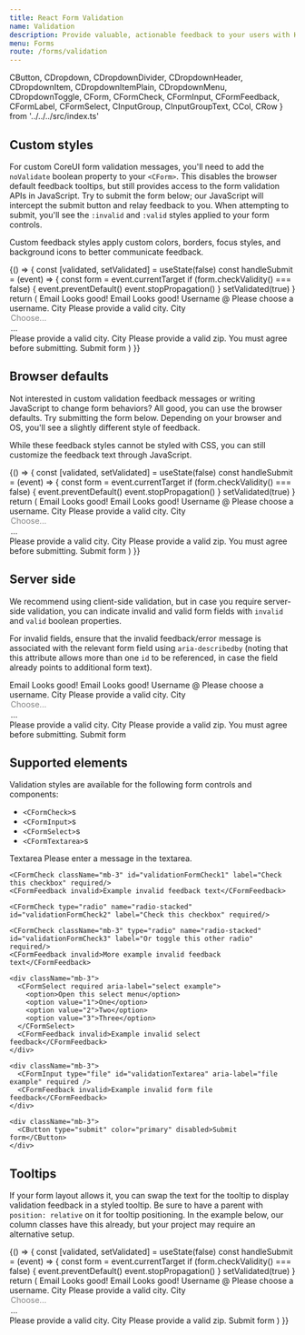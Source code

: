 ```yaml
---
title: React Form Validation
name: Validation
description: Provide valuable, actionable feedback to your users with HTML5 form validation, via browser default behaviors or custom styles and JavaScript.
menu: Forms
route: /forms/validation
---
```



  CButton,
  CDropdown,
  CDropdownDivider,
  CDropdownHeader,
  CDropdownItem,
  CDropdownItemPlain,
  CDropdownMenu,
  CDropdownToggle,
  CForm,
  CFormCheck,
  CFormInput,
  CFormFeedback,
  CFormLabel,
  CFormSelect,
  CInputGroup,
  CInputGroupText,
  CCol,
  CRow 
} from '../../../src/index.ts'

<!-- ## How it works

Here's how form validation works with Bootstrap:

- HTML form validation is applied via CSS's two pseudo-classes, `:invalid` and `:valid`. It applies to `<input>`, `<select>`, and `<textarea>` elements.
- CoreUI for Bootstrap scopes the `:invalid` and `:valid` styles to parent `.was-validated` class, usually applied to the `<form>`. Otherwise, any required field without a value shows up as invalid on page load. This way, you may choose when to activate them (typically after form submission is attempted).
- To reset the appearance of the form (for instance, in the case of dynamic form submissions using AJAX), remove the `.was-validated` class from the `<form>` again after submission.
- As a fallback, `.is-invalid` and `.is-valid` classes may be used instead of the pseudo-classes for [server-side validation](#server-side). They do not require a `.was-validated` parent class.
- Due to constraints in how CSS works, we cannot (at present) apply styles to a `<label>` that comes before a form control in the DOM without the help of custom JavaScript.
- All modern browsers support the [constraint validation API](https://html.spec.whatwg.org/multipage/form-control-infrastructure.html#the-constraint-validation-api), a series of JavaScript methods for validating form controls.
- Feedback messages may utilize the [browser defaults](#browser-defaults) (different for each browser, and unstylable via CSS) or our custom feedback styles with additional HTML and CSS.
- You may provide custom validity messages with `setCustomValidity` in JavaScript.

With that in mind, consider the following demos for our custom form validation styles, optional server-side classes, and browser defaults. -->

## Custom styles

For custom CoreUI form validation messages, you'll need to add the `noValidate` boolean property to your `<CForm>`. This disables the browser default feedback tooltips, but still provides access to the form validation APIs in JavaScript. Try to submit the form below; our JavaScript will intercept the submit button and relay feedback to you. When attempting to submit, you'll see the `:invalid` and `:valid` styles applied to your form controls.

Custom feedback styles apply custom colors, borders, focus styles, and background icons to better communicate feedback. 

<Playground>
  {() => {
    const [validated, setValidated] = useState(false)
    const handleSubmit = (event) => {
      const form = event.currentTarget
      if (form.checkValidity() === false) {
        event.preventDefault()
        event.stopPropagation()
      }
      setValidated(true)
    }
    return (
      <CForm className="row g-3 needs-validation" noValidate validated={validated} onSubmit={handleSubmit}>
        <CCol md={4}>
          <CFormLabel htmlFor="validationCustom01">Email</CFormLabel>
          <CFormInput type="text" id="validationCustom01" defaultValue="Mark" required/>
          <CFormFeedback valid>
            Looks good!
          </CFormFeedback>
        </CCol>
        <CCol md={4}>
          <CFormLabel htmlFor="validationCustom02">Email</CFormLabel>
          <CFormInput type="text" id="validationCustom02" defaultValue="Otto" required/>
          <CFormFeedback valid>
            Looks good!
          </CFormFeedback>
        </CCol>
        <CCol md={4}>
          <CFormLabel htmlFor="validationCustomUsername">Username</CFormLabel>
          <CInputGroup className="has-validation">
            <CInputGroupText id="inputGroupPrepend">@</CInputGroupText>
            <CFormInput type="text" id="validationCustomUsername" defaultValue="" aria-describedby="inputGroupPrepend" required/>
            <CFormFeedback invalid>
            Please choose a username.
            </CFormFeedback>
          </CInputGroup>
        </CCol>
        <CCol md={6}>
          <CFormLabel htmlFor="validationCustom03">City</CFormLabel>
          <CFormInput type="text" id="validationCustom03" required/>
          <CFormFeedback invalid>
            Please provide a valid city.
          </CFormFeedback>
        </CCol>
        <CCol md={3}>
          <CFormLabel htmlFor="validationCustom04">City</CFormLabel>
          <CFormSelect id="validationCustom04">
            <option disabled>Choose...</option>
            <option>...</option>
          </CFormSelect>
          <CFormFeedback invalid>
            Please provide a valid city.
          </CFormFeedback>
        </CCol>
        <CCol md={3}>
          <CFormLabel htmlFor="validationCustom05">City</CFormLabel>
          <CFormInput type="text" id="validationCustom05" required/>
          <CFormFeedback invalid>
            Please provide a valid zip.
          </CFormFeedback>
        </CCol>
        <CCol xs={12}>
          <CFormCheck type="checkbox" id="invalidCheck" label="Agree to terms and conditions" required/>
          <CFormFeedback invalid>
            You must agree before submitting.
          </CFormFeedback>
        </CCol>
        <CCol xs={12}>
          <CButton color="primary" type="submit">Submit form</CButton>
        </CCol>
      </CForm>
    )
  }}
</Playground>

## Browser defaults

Not interested in custom validation feedback messages or writing JavaScript to change form behaviors? All good, you can use the browser defaults. Try submitting the form below. Depending on your browser and OS, you'll see a slightly different style of feedback.

While these feedback styles cannot be styled with CSS, you can still customize the feedback text through JavaScript.

<Playground>
  {() => {
    const [validated, setValidated] = useState(false)
    const handleSubmit = (event) => {
      const form = event.currentTarget
      if (form.checkValidity() === false) {
        event.preventDefault()
        event.stopPropagation()
      }
      setValidated(true)
    }
    return (
      <CForm className="row g-3 needs-validation" validated={validated} onSubmit={handleSubmit}>
        <CCol md={4}>
          <CFormLabel htmlFor="validationDefault01">Email</CFormLabel>
          <CFormInput type="text" id="validationDefault01" defaultValue="Mark" required/>
          <CFormFeedback valid>
            Looks good!
          </CFormFeedback>
        </CCol>
        <CCol md={4}>
          <CFormLabel htmlFor="validationDefault02">Email</CFormLabel>
          <CFormInput type="text" id="validationDefault02" defaultValue="Otto" required/>
          <CFormFeedback valid>
            Looks good!
          </CFormFeedback>
        </CCol>
        <CCol md={4}>
          <CFormLabel htmlFor="validationDefaultUsername">Username</CFormLabel>
          <CInputGroup className="has-validation">
            <CInputGroupText id="inputGroupPrepend02">@</CInputGroupText>
            <CFormInput type="text" id="validationDefaultUsername" defaultValue="" aria-describedby="inputGroupPrepend02" required/>
            <CFormFeedback invalid>
            Please choose a username.
            </CFormFeedback>
          </CInputGroup>
        </CCol>
        <CCol md={6}>
          <CFormLabel htmlFor="validationDefault03">City</CFormLabel>
          <CFormInput type="text" id="validationDefault03" required/>
          <CFormFeedback invalid>
            Please provide a valid city.
          </CFormFeedback>
        </CCol>
        <CCol md={3}>
          <CFormLabel htmlFor="validationDefault04">City</CFormLabel>
          <CFormSelect id="validationDefault04">
            <option disabled>Choose...</option>
            <option>...</option>
          </CFormSelect>
          <CFormFeedback invalid>
            Please provide a valid city.
          </CFormFeedback>
        </CCol>
        <CCol md={3}>
          <CFormLabel htmlFor="validationDefault05">City</CFormLabel>
          <CFormInput type="text" id="validationDefault05" required/>
          <CFormFeedback invalid>
            Please provide a valid zip.
          </CFormFeedback>
        </CCol>
        <CCol xs={12}>
          <CFormCheck type="checkbox" id="invalidCheck" label="Agree to terms and conditions" required/>
          <CFormFeedback invalid>
            You must agree before submitting.
          </CFormFeedback>
        </CCol>
        <CCol xs={12}>
          <CButton color="primary" type="submit">Submit form</CButton>
        </CCol>
      </CForm>
    )
  }}
</Playground>

## Server side

We recommend using client-side validation, but in case you require server-side validation, you can indicate invalid and valid form fields with `invalid` and `valid` boolean properties.

For invalid fields, ensure that the invalid feedback/error message is associated with the relevant form field using `aria-describedby` (noting that this attribute allows more than one `id` to be referenced, in case the field already points to additional form text).


<Playground>
  <CForm className="row g-3 needs-validation">
    <CCol md={4}>
      <CFormLabel htmlFor="validationServer01">Email</CFormLabel>
      <CFormInput type="text" id="validationServer01" defaultValue="Mark" valid required/>
      <CFormFeedback valid>
        Looks good!
      </CFormFeedback>
    </CCol>
    <CCol md={4}>
      <CFormLabel htmlFor="validationServer02">Email</CFormLabel>
      <CFormInput type="text" id="validationServer02" defaultValue="Otto" valid required/>
      <CFormFeedback valid>
        Looks good!
      </CFormFeedback>
    </CCol>
    <CCol md={4}>
      <CFormLabel htmlFor="validationServerUsername">Username</CFormLabel>
      <CInputGroup className="has-validation">
        <CInputGroupText id="inputGroupPrepend03">@</CInputGroupText>
        <CFormInput type="text" id="validationServerUsername" defaultValue="" aria-describedby="inputGroupPrepend03" invalid required/>
        <CFormFeedback invalid>
        Please choose a username.
        </CFormFeedback>
      </CInputGroup>
    </CCol>
    <CCol md={6}>
      <CFormLabel htmlFor="validationServer03">City</CFormLabel>
      <CFormInput type="text" id="validationServer03" invalid required/>
      <CFormFeedback invalid>
        Please provide a valid city.
      </CFormFeedback>
    </CCol>
    <CCol md={3}>
      <CFormLabel htmlFor="validationServer04">City</CFormLabel>
      <CFormSelect id="validationServer04" invalid>
        <option disabled>Choose...</option>
        <option>...</option>
      </CFormSelect>
      <CFormFeedback invalid>
        Please provide a valid city.
      </CFormFeedback>
    </CCol>
    <CCol md={3}>
      <CFormLabel htmlFor="validationServer05">City</CFormLabel>
      <CFormInput type="text" id="validationServer05" invalid required/>
      <CFormFeedback invalid>
        Please provide a valid zip.
      </CFormFeedback>
    </CCol>
    <CCol xs={12}>
      <CFormCheck type="checkbox" id="invalidCheck" label="Agree to terms and conditions" invalid required/>
      <CFormFeedback invalid>
        You must agree before submitting.
      </CFormFeedback>
    </CCol>
    <CCol xs={12}>
      <CButton color="primary" type="submit">Submit form</CButton>
    </CCol>
  </CForm>
</Playground>

## Supported elements

Validation styles are available for the following form controls and components:

- `<CFormCheck>`s
- `<CFormInput>`s
- `<CFormSelect>`s
- `<CFormTextarea>`s

<Playground>
  <CForm validated={true}>
    <div className="mb-3">
      <CFormLabel htmlFor="validationTextarea" className="form-label">Textarea</CFormLabel>
      <CFormInput component="textarea" id="validationTextarea" placeholder="Required example textarea" invalid required></CFormInput>
      <CFormFeedback invalid>
        Please enter a message in the textarea.
      </CFormFeedback>
    </div>

    <CFormCheck className="mb-3" id="validationFormCheck1" label="Check this checkbox" required/>
    <CFormFeedback invalid>Example invalid feedback text</CFormFeedback>

    <CFormCheck type="radio" name="radio-stacked" id="validationFormCheck2" label="Check this checkbox" required/>

    <CFormCheck className="mb-3" type="radio" name="radio-stacked" id="validationFormCheck3" label="Or toggle this other radio" required/>
    <CFormFeedback invalid>More example invalid feedback text</CFormFeedback>

    <div className="mb-3">
      <CFormSelect required aria-label="select example">
        <option>Open this select menu</option>
        <option value="1">One</option>
        <option value="2">Two</option>
        <option value="3">Three</option>
      </CFormSelect>
      <CFormFeedback invalid>Example invalid select feedback</CFormFeedback>
    </div>

    <div className="mb-3">
      <CFormInput type="file" id="validationTextarea" aria-label="file example" required />
      <CFormFeedback invalid>Example invalid form file feedback</CFormFeedback>
    </div>

    <div className="mb-3">
      <CButton type="submit" color="primary" disabled>Submit form</CButton>
    </div>
  </CForm>
</Playground>

## Tooltips

If your form layout allows it, you can swap the text for the tooltip to display validation feedback in a styled tooltip. Be sure to have a parent with `position: relative` on it for tooltip positioning. In the example below, our column classes have this already, but your project may require an alternative setup.

<Playground>
  {() => {
    const [validated, setValidated] = useState(false)
    const handleSubmit = (event) => {
      const form = event.currentTarget
      if (form.checkValidity() === false) {
        event.preventDefault()
        event.stopPropagation()
      }
      setValidated(true)
    }
    return (
      <CForm className="row g-3 needs-validation" noValidate validated={validated} onSubmit={handleSubmit}>
        <CCol md={4} className="position-relative">
          <CFormLabel htmlFor="validationTooltip01">Email</CFormLabel>
          <CFormInput type="text" id="validationTooltip01" defaultValue="Mark" required/>
          <CFormFeedback tooltip valid>
            Looks good!
          </CFormFeedback>
        </CCol>
        <CCol md={4} className="position-relative">
          <CFormLabel htmlFor="validationTooltip02">Email</CFormLabel>
          <CFormInput type="text" id="validationTooltip02" defaultValue="Otto" required/>
          <CFormFeedback tooltip valid>
            Looks good!
          </CFormFeedback>
        </CCol>
        <CCol md={4} className="position-relative">
          <CFormLabel htmlFor="validationTooltipUsername">Username</CFormLabel>
          <CInputGroup className="has-validation">
            <CInputGroupText id="inputGroupPrepend">@</CInputGroupText>
            <CFormInput type="text" id="validationTooltipUsername" defaultValue="" aria-describedby="inputGroupPrepend" required/>
            <CFormFeedback tooltip invalid>
            Please choose a username.
            </CFormFeedback>
          </CInputGroup>
        </CCol>
        <CCol md={6} className="position-relative">
          <CFormLabel htmlFor="validationTooltip03">City</CFormLabel>
          <CFormInput type="text" id="validationTooltip03" required/>
          <CFormFeedback tooltip invalid>
            Please provide a valid city.
          </CFormFeedback>
        </CCol>
        <CCol md={3} className="position-relative">
          <CFormLabel htmlFor="validationTooltip04">City</CFormLabel>
          <CFormSelect id="validationTooltip04" required>
            <option disabled value="">Choose...</option>
            <option>...</option>
          </CFormSelect>
          <CFormFeedback tooltip invalid>
            Please provide a valid city.
          </CFormFeedback>
        </CCol>
        <CCol md={3} className="position-relative">
          <CFormLabel htmlFor="validationTooltip05">City</CFormLabel>
          <CFormInput type="text" id="validationTooltip05" required/>
          <CFormFeedback tooltip invalid>
            Please provide a valid zip.
          </CFormFeedback>
        </CCol>
        <CCol xs={12} className="position-relative">
          <CButton color="primary" type="submit">Submit form</CButton>
        </CCol>
      </CForm>
    )
  }}
</Playground>